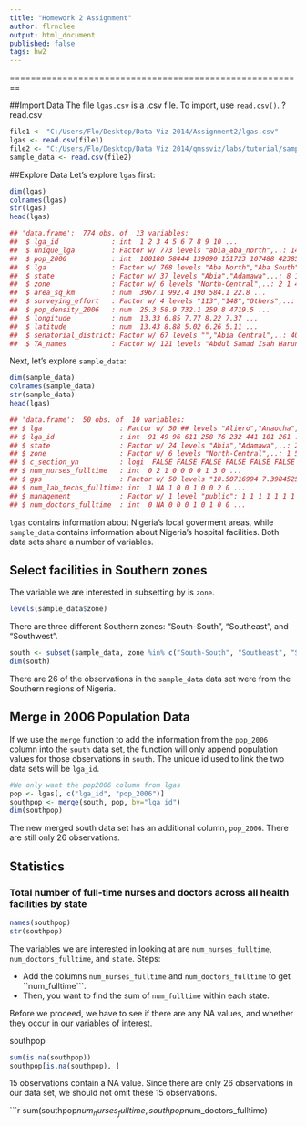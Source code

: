 ```yaml
---
title: "Homework 2 Assignment"
author: flrnclee
output: html_document
published: false
tags: hw2
---
```

========================================================

##Import Data
The file ```lgas.csv``` is a .csv file. To import, use ```read.csv()```.
?read.csv

```r
file1 <- "C:/Users/Flo/Desktop/Data Viz 2014/Assignment2/lgas.csv"
lgas <- read.csv(file1)
file2 <- "C:/Users/Flo/Desktop/Data Viz 2014/qmssviz/labs/tutorial/sample_health_facilities.csv"
sample_data <- read.csv(file2)
```

##Explore Data
Let's explore ```lgas``` first:

```r
dim(lgas)
colnames(lgas)
str(lgas)
head(lgas)
```

```r
## 'data.frame':  774 obs. of  13 variables:
##  $ lga_id             : int  1 2 3 4 5 6 7 8 9 10 ...
##  $ unique_lga         : Factor w/ 773 levels "abia_aba_north",..: 142 275 39 211 1 2 563 564 169 292 ...
##  $ pop_2006           : int  100180 58444 139090 151723 107488 423852 201329 250278 144802 195652 ...
##  $ lga                : Factor w/ 768 levels "Aba North","Aba South",..: 3 4 5 6 1 2 7 8 9 10 ...
##  $ state              : Factor w/ 37 levels "Abia","Adamawa",..: 8 15 3 11 1 1 28 28 9 17 ...
##  $ zone               : Factor w/ 6 levels "North-Central",..: 2 1 4 5 5 5 6 6 4 5 ...
##  $ area_sq_km         : num  3967.1 992.4 190 584.1 22.8 ...
##  $ surveying_effort   : Factor w/ 4 levels "113","148","Others",..: 3 1 3 3 3 3 3 3 3 3 ...
##  $ pop_density_2006   : num  25.3 58.9 732.1 259.8 4719.5 ...
##  $ longitude          : num  13.33 6.85 7.77 8.22 7.37 ...
##  $ latitude           : num  13.43 8.88 5.02 6.26 5.11 ...
##  $ senatorial_district: Factor w/ 67 levels "","Abia Central",..: 40 1 33 21 4 4 42 42 12 53 ...
##  $ TA_names           : Factor w/ 121 levels "Abdul Samad Isah Haruna",..: 75 57 62 83 19 114 108 108 94 80 ...
```

Next, let's explore ```sample_data```:

```r
dim(sample_data)
colnames(sample_data)
str(sample_data)
head(lgas)
```

```r
## 'data.frame':  50 obs. of  10 variables:
## $ lga                   : Factor w/ 50 ## levels "Aliero","Anaocha",..: 6 2 7 38 17 4 16 26 8 18 ...
## $ lga_id                : int  91 49 96 611 258 76 232 441 101 261 ...
## $ state                 : Factor w/ 24 levels "Abia","Adamawa",..: 21 3 14 10 5 3 4 17 6 18 ...
## $ zone                  : Factor w/ 6 levels "North-Central",..: 1 5 3 5 1 5 2 6 4 1 ...
## $ c_section_yn          : logi  FALSE FALSE FALSE FALSE FALSE FALSE ...
## $ num_nurses_fulltime   : int  0 2 1 0 0 0 0 1 3 0 ...
## $ gps                   : Factor w/ 50 levels "10.50716994 7.39845258 633.4000244140625 5.0",..: 48 27 14 24 42 30 7 33 34 47 ...
## $ num_lab_techs_fulltime: int  1 NA 1 0 0 1 0 0 2 0 ...
## $ management            : Factor w/ 1 level "public": 1 1 1 1 1 1 1 NA 1 1 ...
## $ num_doctors_fulltime  : int  0 NA 0 0 0 1 0 1 0 0 ...
```

```lgas``` contains information about Nigeria's local goverment areas, while ```sample_data``` contains information about Nigeria's hospital facilities. Both data sets share a number of variables.

## Select facilities in Southern zones

The variable we are interested in subsetting by is ```zone```. 

```r
levels(sample_data$zone)
```

There are three different Southern zones: "South-South", "Southeast", and "Southwest". 

```r
south <- subset(sample_data, zone %in% c("South-South", "Southeast", "Southwest"))
dim(south)
```

There are 26 of the observations in the ```sample_data``` data set were from the Southern regions of Nigeria.

## Merge in 2006 Population Data

If we use the ```merge``` function to add the information from the ```pop_2006``` column into the ```south``` data set, the function will only append population values for those observations in ```south```. The unique id used to link the two data sets will be ```lga_id```.

```r
#We only want the pop2006 column from lgas
pop <- lgas[, c("lga_id", "pop_2006")]
southpop <- merge(south, pop, by="lga_id")
dim(southpop)
```

The new merged south data set has an additional column, ```pop_2006```. There are still only 26 observations.

## Statistics

### Total number of full-time nurses and doctors across all health facilities by state

```r
names(southpop)
str(southpop)
```

The variables we are interested in looking at are ```num_nurses_fulltime```, ```num_doctors_fulltime```, and ```state```. Steps:

* Add the columns ```num_nurses_fulltime``` and ```num_doctors_fulltime``` to get ``num_fulltime```.
* Then, you want to find the sum of ```num_fulltime``` within each state.

Before we proceed, we have to see if there are any NA values, and whether they occur in our variables of interest.

southpop

```r
sum(is.na(southpop))
southpop[is.na(southpop), ]
``` 

15 observations contain a NA value. Since there are only 26 observations in our data set, we should not omit these 15 observations.  


```r
sum(southpop$num_nurses_fulltime, southpop$num_doctors_fulltime)
